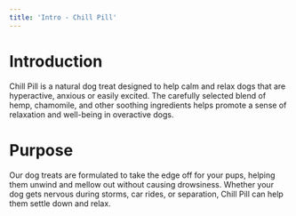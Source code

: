 ```yaml
---
title: 'Intro - Chill Pill'
---
```


# Introduction
Chill Pill is a natural dog treat designed to help calm and relax dogs that are hyperactive, 
anxious or easily excited. The carefully selected blend of hemp, chamomile, and other soothing 
ingredients helps promote a sense of relaxation and well-being in overactive dogs. 

# Purpose
Our dog treats are formulated to take the edge off for your pups, helping them
unwind and mellow out without causing drowsiness. Whether your dog gets nervous during storms,
car rides, or separation, Chill Pill can help them settle down and relax.
